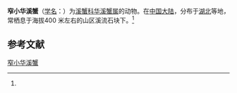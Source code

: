 {{Speciesbox
| name = 窄小华溪蟹
| status = 
| status_system = 
| image = 
| genus = Sinopotamon
| species = decrescentum
| authority = (Dai et al., 1986)<ref name='id12202'>{{cite web| url =http://www.bioinfo.cn/db05/BjdwSpecies.php?action=view&id=12202| title =窄小华溪蟹| work =《中国动物物种编目数据库》| publisher =中国科学院微生物研究所| author =中国科学院动物研究所| accessdate =2009-04-28| deadurl =yes| archiveurl =https://web.archive.org/web/20160305063531/http://www.bioinfo.cn/db05/BjdwSpecies.php?action=view&id=12202| archivedate =2016-03-05}}</ref>
}}

'''窄小华溪蟹'''（[[学名|学名]]：{{lang|la|''Sinopotamon decrescentum''}}）为[[溪蟹科|溪蟹科]][[华溪蟹属|华溪蟹属]]的动物。在[[中国大陆|中国大陆]]，分布于[[湖北|湖北]]等地，常栖息于海拔400 米左右的山区溪流石块下。<ref name='id12202'/>

== 参考文献 ==
{{reflist}}

{{Wikispecies|Sinopotamon decrescentum}}
{{Taxonbar|from=Q14343931}}

[[Category:华溪蟹属|窄小华溪蟹]]


{{螃蟹小作品}}